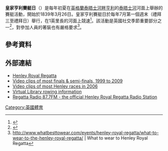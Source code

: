 '''皇家亨利賽艇日'''（{{lang-en|Henley Royal Regatta}}）是每年初夏在[[英格蘭|英格蘭]][[泰晤士河畔亨利|泰晤士河畔亨利]]的[[泰晤士河|泰晤士河]]河面上舉辦的賽艇活動，開始於1839年3月26日。皇家亨利賽艇日於每年7月第一個週末（禮拜三至禮拜日）舉行，在1英里長的河面上競速<ref>{{cite web|url=http://www.hrr.co.uk/history-organisation/the-course/|title=Henley Royal Regatta - History and organisation - The Course|accessdate=2011-06-04|archive-date=2011-06-14|archive-url=https://web.archive.org/web/20110614080429/http://www.hrr.co.uk/history-organisation/the-course/|dead-url=no}}</ref>。該活動是英國社交季節重要部分之一<ref>{{cite web|url=http://www.debretts.com/social-season/the-traditional-season.aspx|title=Debretts - the traditional season|accessdate=2011-06-04|archive-date=2011-07-17|archive-url=https://web.archive.org/web/20110717184937/http://www.debretts.com/social-season/the-traditional-season.aspx|dead-url=no}}</ref>，對參加人員的著裝也有嚴格要求<ref>http://www.whatbesttowear.com/events/henley-royal-regatta/what-to-wear-to-the-henley-royal-regatta/ {{Wayback|url=http://www.whatbesttowear.com/events/henley-royal-regatta/what-to-wear-to-the-henley-royal-regatta/ |date=20110113072329 }} | What to wear to Henley Royal Regatta</ref>。
== 參考資料 ==
{{reflist}}
== 外部連結 ==
{{commons category|Henley Royal Regatta}}
* [http://www.hrr.co.uk/ Henley Royal Regatta] {{Wayback|url=http://www.hrr.co.uk/ |date=20101007035956 }}
* [https://web.archive.org/web/20091119083259/http://www.rowtv.co.uk/hrrbb/2009/top.htm Video clips of most finals & semi-finals, 1999 to 2009]
* [https://web.archive.org/web/20070524031020/http://www.rowtv.org/henwed.htm Video clips of most Henley races in 2006]
* [https://web.archive.org/web/20050217024922/http://archive.museophile.org/rowing/hrr/ Virtual Library rowing information]
* [http://www.regattaradio.co.uk Regatta Radio 87.7FM - the official Henley Royal Regatta Radio Station] {{Wayback|url=http://www.regattaradio.co.uk/ |date=20200129023941 }}

[[Category:英國體育|Category:英國體育]]